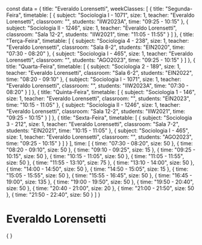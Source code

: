 const data = {
  title: "Everaldo Lorensetti",
  weekClasses: [
    {
      title: "Segunda-Feira",
      timetable: [
        {
          subject: "Sociologia I - 1071",
          size: 1,
          teacher: "Everaldo Lorensetti",
          classroom: "",
          students: "IIW2023A",
          time: "09:25 - 10:15"
        },
        {
          subject: "Sociologia II - 1246",
          size: 1,
          teacher: "Everaldo Lorensetti",
          classroom: "Sala 12-2",
          students: "IIW2021",
          time: "11:05 - 11:55"
        }
      ]
    },
    {
      title: "Terça-Feira",
      timetable: [
        {
          subject: "Sociologia 4 - 238",
          size: 1,
          teacher: "Everaldo Lorensetti",
          classroom: "Sala 8-2",
          students: "EIN2020",
          time: "07:30 - 08:20"
        },
        {
          subject: "Sociologia I - 465",
          size: 1,
          teacher: "Everaldo Lorensetti",
          classroom: "",
          students: "AGO2023",
          time: "09:25 - 10:15"
        }
      ]
    },
    {
      title: "Quarta-Feira",
      timetable: [
        {
          subject: "Sociologia 2 - 189",
          size: 1,
          teacher: "Everaldo Lorensetti",
          classroom: "Sala 6-2",
          students: "EIN2022",
          time: "08:20 - 09:10"
        },
        {
          subject: "Sociologia I - 1071",
          size: 1,
          teacher: "Everaldo Lorensetti",
          classroom: "",
          students: "IIW2023A",
          time: "07:30 - 08:20"
        }
      ]
    },
    {
      title: "Quinta-Feira",
      timetable: [
        {
          subject: "Sociologia 1 - 146",
          size: 1,
          teacher: "Everaldo Lorensetti",
          classroom: "",
          students: "EIN2023",
          time: "10:15 - 11:05"
        },
        {
          subject: "Sociologia II - 1246",
          size: 1,
          teacher: "Everaldo Lorensetti",
          classroom: "Sala 12-2",
          students: "IIW2021",
          time: "09:25 - 10:15"
        }
      ]
    },
    {
      title: "Sexta-Feira",
      timetable: [
        {
          subject: "Sociologia 3 - 212",
          size: 1,
          teacher: "Everaldo Lorensetti",
          classroom: "Sala 7-2",
          students: "EIN2021",
          time: "10:15 - 11:05"
        },
        {
          subject: "Sociologia I - 465",
          size: 1,
          teacher: "Everaldo Lorensetti",
          classroom: "",
          students: "AGO2023",
          time: "09:25 - 10:15"
        }
      ]
    }
  ],
  time: [
    {
      time: "07:30 - 08:20",
      size: 50
    },
    {
      time: "08:20 - 09:10",
      size: 50
    },
    {
      time: "09:10 - 09:25",
      size: 15
    },
    {
      time: "09:25 - 10:15",
      size: 50
    },
    {
      time: "10:15 - 11:05",
      size: 50
    },
    {
      time: "11:05 - 11:55",
      size: 50
    },
    {
      time: "11:55 - 13:10",
      size: 75
    },
    {
      time: "13:10 - 14:00",
      size: 50
    },
    {
      time: "14:00 - 14:50",
      size: 50
    },
    {
      time: "14:50 - 15:05",
      size: 15
    },
    {
      time: "15:05 - 15:55",
      size: 50
    },
    {
      time: "15:55 - 16:45",
      size: 50
    },
    {
      time: "16:45 - 19:00",
      size: 135
    },
    {
      time: "19:00 - 19:50",
      size: 50
    },
    {
      time: "19:50 - 20:40",
      size: 50
    },
    {
      time: "20:40 - 21:00",
      size: 20
    },
    {
      time: "21:00 - 21:50",
      size: 50
    },
    {
      time: "21:50 - 22:40",
      size: 50
    }
  ]
}

# Everaldo Lorensetti

<div>
    {
        <Grid
            title={data.title} 
            weekClasses={data.weekClasses} 
            time={data.time}
        />
    }
</div>